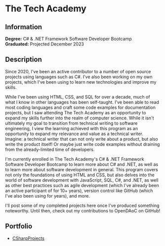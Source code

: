 # The Tech Academy

## Information

**Degree:** C# & .NET Framework Software Developer Bootcamp<br />
**Graduated:** Projected December 2023

## Description

Since 2020, I've been an active contributor to a number of open source projects using
languages such as C#. I've also been working on my own projects, which I've been using
to learn new technologies and improve my skills.

While I've been using HTML, CSS, and SQL for over a decade, much of what I know in other
languages has been self-taught. I've been able to read most coding languages and craft some
code examples for documentation projects, but I saw attending The Tech Academy as an opportunity
to expand my skills further into the realm of computer science. While it isn't ultimately my goal
to transition from technical writing to software engineering, I view the learning achieved with
this program as an opportunity to expand my relevance and value as a technical writer. Imagine:
a technical writer that can not only write about a product, but also write the product itself! Or
maybe just write code examples without draining from the already-limited time of developers.

I'm currently enrolled in The Tech Academy's C# & .NET Framework Software Developer Bootcamp
to learn more about C# and .NET, as well as to learn more about software development in general.
This program covers not only the foundations of using HTML and CSS, but also delves into the world
of software development with JavaScript, SQL, C#, and .NET, as well as other best practices such as
agile development (which I've already been an active participant of for 10+ years), version control
like GitHub (which I've also been using for years), and more.

I'll post some of my completed projects here once I've produced something noteworthy. Until then,
check out my contributions to OpenDAoC on GitHub!

## Portfolio
* [CSharpProjects](https://github.com/deftness02/TheTechAcademy-CSharpProjects)
